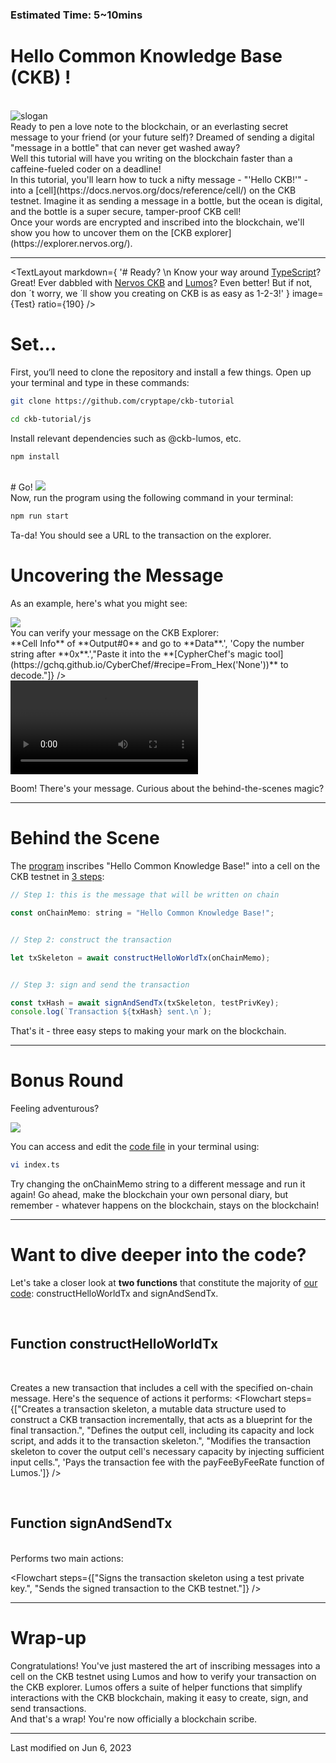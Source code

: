 
### Estimated Time: 5~10mins

# Hello Common Knowledge Base (CKB) !
<br/>
<img src={Slogan} alt="slogan" />
<br/>
Ready to pen a love note to the blockchain, or an everlasting secret message to your friend (or your future self)? Dreamed of sending a digital "message in a bottle" that can never get washed away?
<br/>
Well this tutorial will have you writing on the blockchain faster than a caffeine-fueled coder on a deadline!
<br/>
In this tutorial, you'll learn how to tuck a nifty message - "'<span className="text-green-600">Hello CKB!</span>'" - into a [cell](https://docs.nervos.org/docs/reference/cell/) on the CKB testnet. Imagine it as sending a message in a bottle, but the ocean is digital, and the bottle is a super secure, tamper-proof CKB cell!
<br/>
Once your words are encrypted and inscribed into the blockchain, we'll show you how to uncover them on the [CKB explorer](https://explorer.nervos.org/).

---

<TextLayout
    markdown={
        '# Ready? \n Know your way around [TypeScript](https://www.typescriptlang.org/)? Great! Ever dabbled with [Nervos CKB](https://academy.ckb.dev/courses/basic-theory) and [Lumos](https://github.com/ckb-js/lumos)? Even better! But if not, don	&#180;t worry, we	&#180;ll show you creating on CKB is as easy as 1-2-3!'
    }
    image={Test}
    ratio={190}
/>
<br/>
# Set...
First, you‘ll need to clone the repository and install a few things. Open up your terminal and type in these commands:


```bash
git clone https://github.com/cryptape/ckb-tutorial
```

```bash
cd ckb-tutorial/js
```
Install relevant dependencies such as @ckb-lumos, etc.

```bash
npm install
```

<br/>
# Go!
<img src={WhiteBoard} />
<br/>
Now, run the program using the following command in your terminal:

```bash
npm run start
```

Ta-da! You should see a URL to the transaction on the explorer.
<br/>
# Uncovering ****the Message****

As an example, here's what you might see:
<br/>

<img src={ResultImg} />
<br/>
You can verify your message on the CKB Explorer:
<br/>
<Flowchart steps={["Visit the output **URL**.", 'Click on <span className="text-green-600">**Cell Info**</span> of <span className="text-green-600">**Output#0**</span> and go to <span className="text-green-600">**Data**</span>.', 'Copy the number string after <span className="text-green-600">**0x**</span>.',"Paste it into the **[CypherChef's magic tool](https://gchq.github.io/CyberChef/#recipe=From_Hex('None'))** to decode."]} />
<br/>

<video src={UncoveringHelloCkb} controls>
    Your browser does not support the video tag.
</video>

<br/>

Boom! There's your message. Curious about the behind-the-scenes magic?

---
# Behind the Scene

The [program](https://github.com/cryptape/ckb-tutorial/blob/main/js/index.ts) inscribes "Hello Common Knowledge Base!" into a cell on the CKB testnet in [3 steps](https://github.com/cryptape/ckb-tutorial/blob/2c5e4cfae3d7301b4c1d488446cf440c0436b629/js/index.ts#L146-L154):

```javascript
// Step 1: this is the message that will be written on chain

const onChainMemo: string = "Hello Common Knowledge Base!";


// Step 2: construct the transaction

let txSkeleton = await constructHelloWorldTx(onChainMemo);


// Step 3: sign and send the transaction

const txHash = await signAndSendTx(txSkeleton, testPrivKey);
console.log(`Transaction ${txHash} sent.\n`);

```

That's it - three easy steps to making your mark on the blockchain.

---
# Bonus Round
Feeling adventurous?

<img src={WhiteBoard} />

You can access and edit the [code file](https://github.com/cryptape/ckb-tutorial/blob/2c5e4cfae3d7301b4c1d488446cf440c0436b629/js/index.ts#L146-L154) in your terminal using:

```bash
vi index.ts
```

Try changing the <span className="text-green-600">onChainMemo</span> string to a different message and run it again! Go ahead, make the blockchain your own personal diary, but remember - whatever happens on the blockchain, stays on the blockchain!

---

# Want to dive deeper into the code?

Let's take a closer look at **two functions** that constitute the majority of [our code](https://github.com/Flouse/ckb-tthw/blob/42bf1b5a3566e2d8adf6ef79aad8580de0d79281/js/index.ts): <span className="text-green-600">constructHelloWorldTx</span> and <span className="text-green-600">signAndSendTx</span>.

<br/>

## Function <span className="text-green-600">constructHelloWorldTx</span>

<br/>

Creates a new transaction that includes a cell with the specified on-chain message. Here's the sequence of actions it performs:
<Flowchart steps={["Creates a transaction skeleton, a mutable data structure used to construct a CKB transaction incrementally, that acts as a blueprint for the final transaction.", "Defines the output cell, including its capacity and lock script, and adds it to the transaction skeleton.", "Modifies the transaction skeleton to cover the output cell's necessary capacity by injecting sufficient input cells.", 'Pays the transaction fee with the <span className="text-green-600">payFeeByFeeRate</span> function of Lumos.']} />

<br/>

## Function <span className="text-green-600">signAndSendTx</span>

<br/>
Performs two main actions:
<br/>

<Flowchart steps={["Signs the transaction skeleton using a test private key.", "Sends the signed transaction to the CKB testnet."]} />

---

# Wrap-up

Congratulations! You've just mastered the art of inscribing messages into a cell on the CKB testnet using Lumos and how to verify your transaction on the CKB explorer. Lumos offers a suite of helper functions that simplify interactions with the CKB blockchain, making it easy to create, sign, and send transactions.
<br/>
And that's a wrap! You're now officially a blockchain scribe.

---

Last modified on Jun 6, 2023

<br/>
<br/>
<br/>

